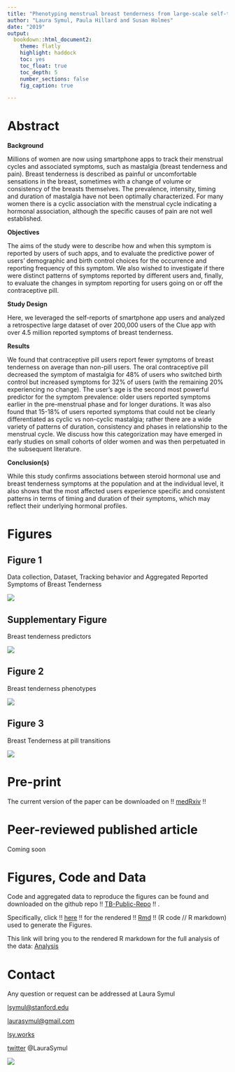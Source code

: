 ```yaml
---
title: "Phenotyping menstrual breast tenderness from large-scale self-tracked data"
author: "Laura Symul, Paula Hillard and Susan Holmes"
date: "2019"
output: 
  bookdown::html_document2: 
    theme: flatly
    highlight: haddock
    toc: yes
    toc_float: true
    toc_depth: 5
    number_sections: false
    fig_caption: true

---
```



# Abstract

**Background**

Millions of women are now using smartphone apps to track their menstrual cycles and associated symptoms, such as mastalgia (breast tenderness and pain). Breast tenderness is described as painful or uncomfortable sensations in the breast, sometimes with a change of volume or consistency of the breasts themselves.  The prevalence, intensity, timing and duration of mastalgia have not been optimally characterized. For many women there is a cyclic association with the menstrual cycle indicating a hormonal association, although the specific causes of pain are not well established. 

**Objectives**

The aims of the study were to describe how and when this symptom is reported by users of such apps, and to evaluate the predictive power of users’ demographic and birth control choices for the occurrence and reporting frequency of this symptom. We also wished to investigate if there were distinct patterns of symptoms reported by different users and, finally, to evaluate the changes in symptom reporting for users going on or off the contraceptive pill.

**Study Design**

Here, we leveraged the self-reports of smartphone app users and analyzed a retrospective large dataset of over 200,000 users of the Clue app with over 4.5 million reported symptoms of breast tenderness. 

**Results**

We found that contraceptive pill users report fewer symptoms of breast tenderness on average than non-pill users.  The oral contraceptive pill decreased the symptom of mastalgia for 48% of users who switched birth control but increased symptoms for 32% of users (with the remaining 20% experiencing no change). The user’s age is the second most powerful predictor for the symptom prevalence: older users reported symptoms earlier in the pre-menstrual phase and for longer durations. It was also found that 15-18% of users reported symptoms that could not be clearly differentiated as cyclic vs non-cyclic mastalgia; rather there are a wide variety of patterns of duration, consistency and phases in relationship to the menstrual cycle. We discuss how this categorization may have emerged in early studies on small cohorts of older women and was then perpetuated in the subsequent literature.    

**Conclusion(s)**

While this study confirms associations between steroid hormonal use and breast tenderness symptoms at the population and at the individual level, it also shows that the most affected users experience specific and consistent patterns in terms of timing and duration of their symptoms, which may reflect their underlying hormonal profiles.  


# Figures

## Figure 1

Data collection, Dataset, Tracking behavior and Aggregated Reported Symptoms of Breast Tenderness

![](Figures Tables Media/Figures/Figure 1_current.png)


## Supplementary Figure

Breast tenderness predictors

![](Figures Tables Media/Figures/Figure S2_current.png)

## Figure 2

Breast tenderness phenotypes

![](Figures Tables Media/Figures/Figure 2_current.png)


## Figure 3

Breast Tenderness at pill transitions


![](Figures Tables Media/Figures/Figure 3_current.png)




# Pre-print

The current version of the paper can be downloaded on !! [medRxiv](XXX) !!


# Peer-reviewed published article
Coming soon

# Figures, Code and Data

Code and aggregated data to reproduce the figures can be found and downloaded on the github repo !! [TB-Public-Repo](https://github.com/lasy/TB-Public-Repo) !! .

Specifically, click !! [here](https://lasy.github.io/TB-Public-Repo/Code/Tender_Breasts_FIGURES.html) !! for the rendered  !! [Rmd](https://github.com/lasy/TB-Public-Repo/blob/master/Code/Tender_Breasts_FIGURES.Rmd) !! (R code // R markdown) used to generate the Figures.

This link will bring you to the rendered R markdown for the full analysis of the data: [Analysis](https://github.com/lasy/TB-Public-Repo/blob/master/Code/Tender_Breasts_ANALYSIS.html)


# Contact
Any question or request can be addressed at Laura Symul 

[lsymul@stanford.edu](mailto:lsymul@stanford.edu) 

[laurasymul@gmail.com](mailto:laurasymul@gmail.com) 

[lsy.works](http://lsy.works/)

[twitter](https://twitter.com/LauraSymul) @LauraSymul


![](Figures Tables Media/Media/Clue TB icon banner-02.png)


